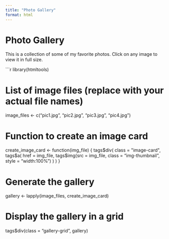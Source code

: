 ```yaml
---
title: "Photo Gallery"
format: html
---
```


# Photo Gallery

This is a collection of some of my favorite photos. Click on any image to view it in full size.

```r
library(htmltools)

# List of image files (replace with your actual file names)
image_files <- c("pic1.jpg", "pic2.jpg", "pic3.jpg", "pic4.jpg")

# Function to create an image card
create_image_card <- function(img_file) {
  tags$div(
    class = "image-card",
    tags$a(
      href = img_file, 
      tags$img(src = img_file, class = "img-thumbnail", style = "width:100%")
    )
  )
}

# Generate the gallery
gallery <- lapply(image_files, create_image_card)

# Display the gallery in a grid
tags$div(class = "gallery-grid", gallery)